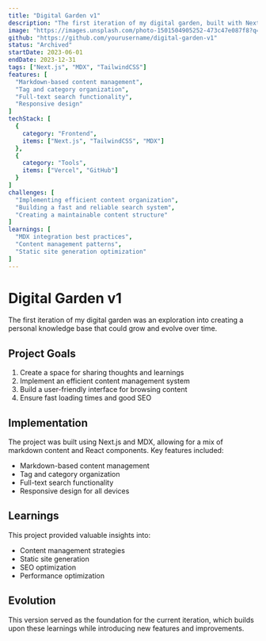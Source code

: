 ```yaml
---
title: "Digital Garden v1"
description: "The first iteration of my digital garden, built with Next.js and MDX."
image: "https://images.unsplash.com/photo-1501504905252-473c47e087f8?q=80&w=2940"
github: "https://github.com/yourusername/digital-garden-v1"
status: "Archived"
startDate: 2023-06-01
endDate: 2023-12-31
tags: ["Next.js", "MDX", "TailwindCSS"]
features: [
  "Markdown-based content management",
  "Tag and category organization",
  "Full-text search functionality",
  "Responsive design"
]
techStack: [
  {
    category: "Frontend",
    items: ["Next.js", "TailwindCSS", "MDX"]
  },
  {
    category: "Tools",
    items: ["Vercel", "GitHub"]
  }
]
challenges: [
  "Implementing efficient content organization",
  "Building a fast and reliable search system",
  "Creating a maintainable content structure"
]
learnings: [
  "MDX integration best practices",
  "Content management patterns",
  "Static site generation optimization"
]
---
```


# Digital Garden v1

The first iteration of my digital garden was an exploration into creating a personal knowledge base that could grow and evolve over time.

## Project Goals

1. Create a space for sharing thoughts and learnings
2. Implement an efficient content management system
3. Build a user-friendly interface for browsing content
4. Ensure fast loading times and good SEO

## Implementation

The project was built using Next.js and MDX, allowing for a mix of markdown content and React components. Key features included:

- Markdown-based content management
- Tag and category organization
- Full-text search functionality
- Responsive design for all devices

## Learnings

This project provided valuable insights into:
- Content management strategies
- Static site generation
- SEO optimization
- Performance optimization

## Evolution

This version served as the foundation for the current iteration, which builds upon these learnings while introducing new features and improvements.